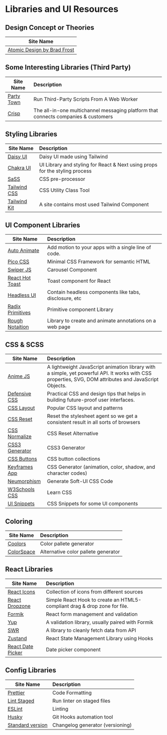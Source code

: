 # Libraries and UI Resources

## Design Concept or Theories

| Site Name                                             |
| ----------------------------------------------------- |
| [Atomic Design by Brad Frost](https://bradfrost.com/) |

## Some Interesting Libraries (Third Party)

| Site Name                                   | Description                                                                        |
| ------------------------------------------- | :--------------------------------------------------------------------------------- |
| [Party Town](https://partytown.builder.io/) | Run Third-Party Scripts From A Web Worker                                          |
| [Crisp](https://crisp.chat/en/)             | The all-in-one multichannel messaging platform that connects companies & customers |

## Styling Libraries

| Site Name                                     | Description                                                                 |
| --------------------------------------------- | :-------------------------------------------------------------------------- |
| [Daisy UI](https://daisyui.com/)              | Daisy UI made using Tailwind                                                |
| [Chakra UI](https://chakra-ui.com/)           | UI Library and styling for React & Next using props for the styling process |
| [SaSS](https://www.npmjs.com/package/sass)    | CSS pre-processor                                                           |
| [Tailwind CSS](https://tailwindcss.com/)      | CSS Utility Class Tool                                                      |
| [Tailwind Kit](https://www.tailwind-kit.com/) | A site contains most used Tailwind Component                                |

## UI Component Libraries

| Site Name                                                                          | Description                                             |
| ---------------------------------------------------------------------------------- | :------------------------------------------------------ |
| [Auto Animate](https://auto-animate.formkit.com/)                                  | Add motion to your apps with a single line of code.     |
| [Pico CSS](https://picocss.com/)                                                   | Minimal CSS Framework for semantic HTML                 |
| [Swiper JS](https://www.npmjs.com/package/swiper)                                  | Carousel Component                                      |
| [React Hot Toast](https://www.npmjs.com/package/react-hot-toast)                   | Toast component for React                               |
| [Headless UI](https://headlessui.dev/)                                             | Contain headless components like tabs, disclosure, etc  |
| [Radix Primitives](https://www.radix-ui.com/docs/primitives/overview/introduction) | Primitive component Library                             |
| [Rough Notaition](https://roughnotation.com/)                                      | Library to create and animate annotations on a web page |

## CSS & SCSS

| Site Name                                                                            | Description                                                                                                                                           |
| ------------------------------------------------------------------------------------ | :---------------------------------------------------------------------------------------------------------------------------------------------------- |
| [Anime JS](https://github.com/juliangarnier/anime/)                                  | A lightweight JavaScript animation library with a simple, yet powerful API. It works with CSS properties, SVG, DOM attributes and JavaScript Objects. |
| [Defensive CSS](https://defensivecss.dev/)                                           | Practical CSS and design tips that helps in building future-proof user interfaces.                                                                    |
| [CSS Layout](https://csslayout.io/)                                                  | Popular CSS layout and patterns                                                                                                                       |
| [CSS Reset](https://meyerweb.com/eric/tools/css/reset/)                              | Reset the stylesheet agent so we get a consistent result in all sorts of browsers                                                                     |
| [CSS Normalize](https://github.com/necolas/normalize.css/blob/master/normalize.css_) | CSS Reset Alternative                                                                                                                                 |
| [CSS3 Generator](http://css3generator.com/)                                          | CSS3 Generator                                                                                                                                        |
| [CSS Buttons](https://cssbuttons.io/)                                                | CSS button collections                                                                                                                                |
| [Keyframes App](https://keyframes.app/)                                              | CSS Generator (animation, color, shadow, and character codes)                                                                                         |
| [Neumorphism](https://neumorphism.io/#e0e0e0)                                        | Generate Soft-UI CSS Code                                                                                                                             |
| [W3Schools CSS](https://www.w3schools.com/css/default.asp)                           | Learn CSS                                                                                                                                             |
| [UI Snippets](https://ui-snippets.dev/)                                              | CSS Snippets for some UI components                                                                                                                   |

## Coloring

| Site Name                            | Description                         |
| ------------------------------------ | :---------------------------------- |
| [Coolors](https://coolors.co/)       | Color pallete generator             |
| [ColorSpace](https://mycolor.space/) | Alternative color pallete generator |

## React Libraries

| Site Name                                                 | Description                                                               |
| --------------------------------------------------------- | :------------------------------------------------------------------------ |
| [React Icons](https://react-icons.github.io/react-icons/) | Collection of icons from different sources                                |
| [React Dropzone](https://react-dropzone.js.org/)          | Simple React Hook to create an HTML5-compliant drag & drop zone for file. |
| [Formik](https://formik.org/)                             | React form management and validation                                      |
| [Yup](https://www.npmjs.com/package/yup)                  | A validation library, usually paired with Formik                          |
| [SWR](https://swr.vercel.app/)                            | A library to cleanly fetch data from API                                  |
| [Zustand](https://github.com/pmndrs/zustand)              | React State Management Library using Hooks                                |
| [React Date Picker](https://reactdatepicker.com/)         | Date picker component                                                     |

## Config Libraries

| Site Name                                                                      | Description                      |
| ------------------------------------------------------------------------------ | :------------------------------- |
| [Prettier](https://prettier.io/)                                               | Code Formatting                  |
| [Lint Staged](https://eslint.org/)                                             | Run linter on staged files       |
| [ESLint](https://eslint.org/)                                                  | Linting                          |
| [Husky](https://github.com/typicode/husky)                                     | Git Hooks automation tool        |
| [Standard version](https://github.com/conventional-changelog/standard-version) | Changelog generator (versioning) |
